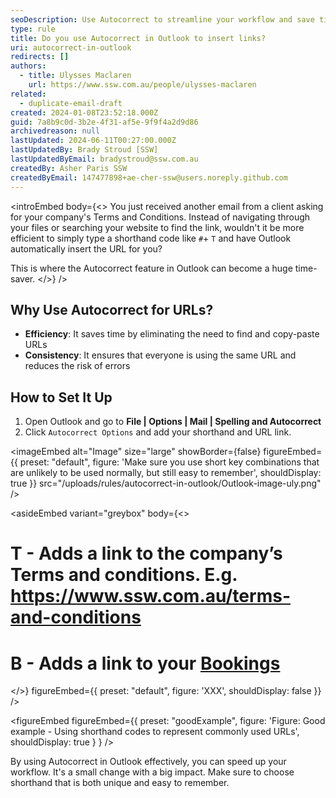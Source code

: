 ```yaml
---
seoDescription: Use Autocorrect to streamline your workflow and save time by inserting URLs with simple shortcuts.
type: rule
title: Do you use Autocorrect in Outlook to insert links?
uri: autocorrect-in-outlook
redirects: []
authors:
  - title: Ulysses Maclaren
    url: https://www.ssw.com.au/people/ulysses-maclaren
related:
  - duplicate-email-draft
created: 2024-01-08T23:52:18.000Z
guid: 7a8b9c0d-3b2e-4f31-af5e-9f9f4a2d9d86
archivedreason: null
lastUpdated: 2024-06-11T00:27:00.000Z
lastUpdatedBy: Brady Stroud [SSW]
lastUpdatedByEmail: bradystroud@ssw.com.au
createdBy: Asher Paris SSW
createdByEmail: 147477898+ae-cher-ssw@users.noreply.github.com
---
```


<introEmbed
  body={<>
You just received another email from a client asking for your company's Terms and Conditions. Instead of navigating through your files or searching your website to find the link, wouldn't it be more efficient to simply type a shorthand code like `#`+ `T` and have Outlook automatically insert the URL for you?

This is where the Autocorrect feature in Outlook can become a huge time-saver.
  </>}
/>
## Why Use Autocorrect for URLs?

* **Efficiency**: It saves time by eliminating the need to find and copy-paste URLs
* **Consistency**: It ensures that everyone is using the same URL and reduces the risk of errors

## How to Set It Up

1. Open Outlook and go to **File | Options | Mail | Spelling and Autocorrect**
2. Click `Autocorrect Options` and add your shorthand and URL link.


<imageEmbed
  alt="Image"
  size="large"
  showBorder={false}
  figureEmbed={{
    preset: "default",
    figure: 'Make sure you use short key combinations that are unlikely to be used normally, but still easy to remember',
    shouldDisplay: true
  }}
  src="/uploads/rules/autocorrect-in-outlook/Outlook-image-uly.png"
/>

<asideEmbed
  variant="greybox"
  body={<>
    
# T - Adds a link to the company’s Terms and conditions. E.g. <https://www.ssw.com.au/terms-and-conditions>

# B - Adds a link to your [Bookings](/meeting-bookings)

  </>}
  figureEmbed={{
    preset: "default",
    figure: 'XXX',
    shouldDisplay: false
  }}
/>

<figureEmbed figureEmbed={{
  preset: "goodExample",
  figure: 'Figure: Good example - Using shorthand codes to represent commonly used URLs',
  shouldDisplay: true
} } />


By using Autocorrect in Outlook effectively, you can speed up your workflow. It's a small change with a big impact. Make sure to choose shorthand that is both unique and easy to remember.
